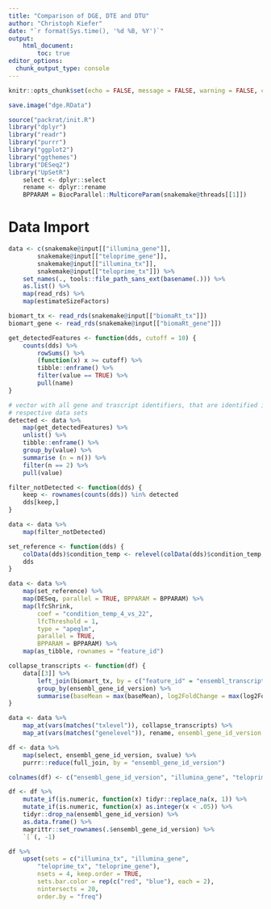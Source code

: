 ```yaml
---
title: "Comparison of DGE, DTE and DTU"
author: "Christoph Kiefer"
date: "`r format(Sys.time(), '%d %B, %Y')`"
output: 
    html_document:
        toc: true
editor_options:
  chunk_output_type: console
---
```


```r
knitr::opts_chunk$set(echo = FALSE, message = FALSE, warning = FALSE, cache = FALSE)
```

```r
save.image("dge.RData")
```

```r
source("packrat/init.R")
library("dplyr")
library("readr")
library("purrr")
library("ggplot2")
library("ggthemes")
library("DESeq2")
library("UpSetR")
    select <- dplyr::select
    rename <- dplyr::rename
    BPPARAM = BiocParallel::MulticoreParam(snakemake@threads[[1]])
```

# Data Import

```r
data <- c(snakemake@input[["illumina_gene"]],
        snakemake@input[["teloprime_gene"]],
        snakemake@input[["illumina_tx"]],
        snakemake@input[["teloprime_tx"]]) %>% 
    set_names(., tools::file_path_sans_ext(basename(.))) %>% 
    as.list() %>% 
    map(read_rds) %>% 
    map(estimateSizeFactors)

biomart_tx <- read_rds(snakemake@input[["biomaRt_tx"]])
biomart_gene <- read_rds(snakemake@input[["biomaRt_gene"]])
```

```r
get_detectedFeatures <- function(dds, cutoff = 10) {
    counts(dds) %>% 
        rowSums() %>% 
        (function(x) x >= cutoff) %>% 
        tibble::enframe() %>% 
        filter(value == TRUE) %>% 
        pull(name)
}

# vector with all gene and trascript identifiers, that are identified in all 
# respective data sets
detected <- data %>%
    map(get_detectedFeatures) %>% 
    unlist() %>% 
    tibble::enframe() %>% 
    group_by(value) %>% 
    summarise (n = n()) %>% 
    filter(n == 2) %>% 
    pull(value)

filter_notDetected <- function(dds) {
    keep <- rownames(counts(dds)) %in% detected
    dds[keep,]
}

data <- data %>% 
    map(filter_notDetected)
```

```r
set_reference <- function(dds) {
    colData(dds)$condition_temp <- relevel(colData(dds)$condition_temp, ref = "22")
    dds
}

data <- data %>% 
    map(set_reference) %>% 
    map(DESeq, parallel = TRUE, BPPARAM = BPPARAM) %>% 
    map(lfcShrink,
        coef = "condition_temp_4_vs_22",
        lfcThreshold = 1,
        type = "apeglm",
        parallel = TRUE,
        BPPARAM = BPPARAM) %>% 
    map(as_tibble, rownames = "feature_id")
```

```r
collapse_transcripts <- function(df) {
    data[[3]] %>% 
        left_join(biomart_tx, by = c("feature_id" = "ensembl_transcript_id_version")) %>% 
        group_by(ensembl_gene_id_version) %>% 
        summarise(baseMean = max(baseMean), log2FoldChange = max(log2FoldChange), lfcSE = min(lfcSE), svalue = min(svalue))
}

data <- data %>% 
    map_at(vars(matches("txlevel")), collapse_transcripts) %>% 
    map_at(vars(matches("genelevel")), rename, ensembl_gene_id_version = "feature_id")
```

```r
df <- data %>% 
    map(select, ensembl_gene_id_version, svalue) %>% 
    purrr::reduce(full_join, by = "ensembl_gene_id_version")

colnames(df) <- c("ensembl_gene_id_version", "illumina_gene", "teloprime_gene", "illumina_tx", "teloprime_tx")

df <- df %>% 
    mutate_if(is.numeric, function(x) tidyr::replace_na(x, 1)) %>% 
    mutate_if(is.numeric, function(x) as.integer(x < .05)) %>%
    tidyr::drop_na(ensembl_gene_id_version) %>% 
    as.data.frame() %>% 
    magrittr::set_rownames(.$ensembl_gene_id_version) %>% 
    `[`(, -1)
```

```r
df %>% 
    upset(sets = c("illumina_tx", "illumina_gene", 
        "teloprime_tx", "teloprime_gene"),
        nsets = 4, keep.order = TRUE,
        sets.bar.color = rep(c("red", "blue"), each = 2),
        nintersects = 20,
        order.by = "freq")
```


